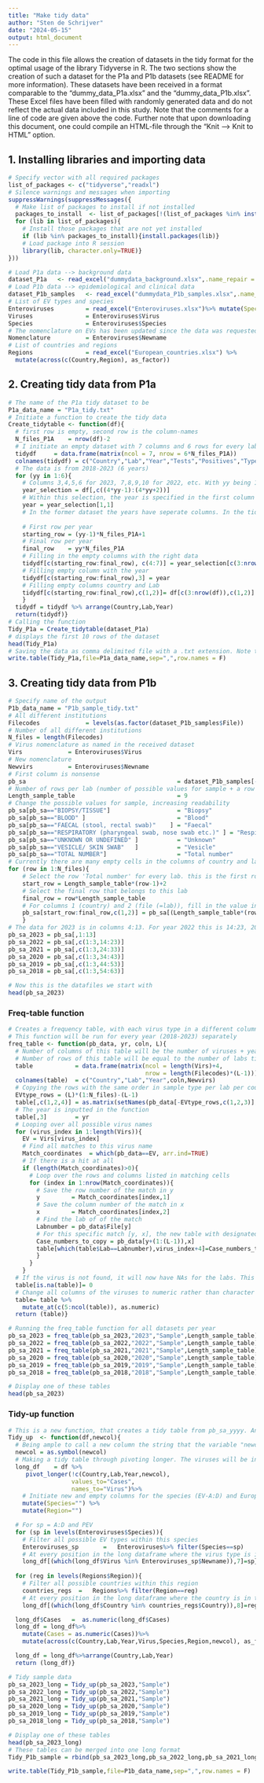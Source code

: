 ---
title: "Make tidy data"
author: "Sten de Schrijver"
date: "2024-05-15"
output: html_document
---

The code in this file allows the creation of datasets in the tidy format for the optimal usage of the library Tidyverse in R. The two sections show the creation of such a dataset for the P1a and P1b datasets (see README for more information). These datasets have been received in a format comparable to the "dummy_data_P1a.xlsx" and the "dummy_data_P1b.xlsx". These Excel files have been filled with randomly generated data and do not reflect the actual data included in this study. Note that the comments for a line of code are given above the code. Further note that upon downloading this document, one could compile an HTML-file through the "Knit --> Knit to HTML" option.


## 1. Installing libraries and importing data
```{r setup}
# Specify vector with all required packages
list_of_packages <- c("tidyverse","readxl")
# Silence warnings and messages when importing
suppressWarnings(suppressMessages({
  # Make list of packages to install if not installed
  packages_to_install  <- list_of_packages[!(list_of_packages %in% installed.packages()[,"Package"])]
  for (lib in list_of_packages){
    # Install those packages that are not yet installed
    if (lib %in% packages_to_install){install.packages(lib)}
    # Load package into R session
    library(lib, character.only=TRUE)}
}))

# Load P1a data --> background data
dataset_P1a   <- read_excel("dummydata_background.xlsx",.name_repair = "unique_quiet") 
# Load P1b data --> epidemiological and clinical data
dataset_P1b_samples   <- read_excel("dummydata_P1b_samples.xlsx",.name_repair = "unique_quiet") 
# List of EV types and species
Enteroviruses         = read_excel("Enteroviruses.xlsx")%>% mutate(Species = as.factor(Species)) 
Viruses               = Enteroviruses$Virus                 
Species               = Enteroviruses$Species    
# The nomenclature on EVs has been updated since the data was requested
Nomenclature          = Enteroviruses$Newname     
# List of countries and regions
Regions               = read_excel("European_countries.xlsx") %>%
  mutate(across(c(Country,Region), as_factor))
```

## 2. Creating tidy data from P1a
```{r}
# The name of the P1a tidy dataset to be
P1a_data_name = "P1a_tidy.txt"
# Initiate a function to create the tidy data
Create_tidytable <- function(df){                                 
  # first row is empty, second row is the column-names
  N_files_P1A    = nrow(df)-2 
  # I initiate an empty dataset with 7 columns and 6 rows for every lab.  
  tidydf     = data.frame(matrix(ncol = 7, nrow = 6*N_files_P1A))   
  colnames(tidydf) = c("Country","Lab","Year","Tests","Positives","Typed_attempted","Typed_succesful") 
  # The data is from 2018-2023 (6 years)
  for (yy in 1:6){
    # Columns 3,4,5,6 for 2023, 7,8,9,10 for 2022, etc. With yy being 1:6 the right indexing is (4*yy)-1 : (4*yy)+2
    year_selection = df[,c((4*yy-1):(4*yy+2))]          
    # Within this selection, the year is specified in the first column
    year = year_selection[1,1]                        
    # In the former dataset the years have seperate columns. In the tidy dataset, the years will be in the same column, specified by a single variable, namely 'Year'. At every year, there will be a row for each institute with the proper data. Starting at row 0 until row 24 for 2023. This comes down to rows (yy-1)*N_files_P1A+1 (1 for 2023, 25 for 2022, etc.). 
    
    # First row per year
    starting_row = (yy-1)*N_files_P1A+1
    # Final row per year
    final_row    = yy*N_files_P1A
    # Filling in the empty columns with the right data
    tidydf[c(starting_row:final_row), c(4:7)] = year_selection[c(3:nrow(df)),]   
    # Filling empty column with the year
    tidydf[c(starting_row:final_row),3] = year                                   
    # Filling empty columns country and Lab
    tidydf[c(starting_row:final_row),c(1,2)]= df[c(3:nrow(df)),c(1,2)]         
    }
  tidydf = tidydf %>% arrange(Country,Lab,Year)
  return(tidydf)}
# Calling the function
Tidy_P1a = Create_tidytable(dataset_P1a) 
# displays the first 10 rows of the dataset
head(Tidy_P1a)
# Saving the data as comma delimited file with a .txt extension. Note that the delimiter can be changed to an character (i.e. semicolon, tab).
write.table(Tidy_P1a,file=P1a_data_name,sep=",",row.names = F)
```

## 3. Creating tidy data from P1b
```{r}
# Specify name of the output
P1b_data_name = "P1b_sample_tidy.txt"
# All different institutions 
Filecodes             = levels(as.factor(dataset_P1b_samples$File))
# Number of all different institutions
N_files = length(Filecodes)
# Virus nomenclature as named in the received dataset
Virs             = Enteroviruses$Virus
# New nomenclature
Newvirs          = Enteroviruses$Newname
# First column is nonsense
pb_sa                                           = dataset_P1b_samples[-1,]               
# Number of rows per lab (number of possible values for sample + a row of total numbers + row with virus names)
Length_sample_table                             = 9                             
# Change the possible values for sample, increasing readability
pb_sa[pb_sa=="BIOPSY/TISSUE"]                   = "Biopsy"                      
pb_sa[pb_sa=="BLOOD" ]                          = "Blood"                       
pb_sa[pb_sa=="FAECAL (stool, rectal swab)"    ] = "Faecal"                     
pb_sa[pb_sa=="RESPIRATORY (pharyngeal swab, nose swab etc.)" ] = "Respiratory" 
pb_sa[pb_sa=="UNKNOWN OR UNDEFINED" ]           = "Unknown"
pb_sa[pb_sa=="VESICLE/ SKIN SWAB"   ]           = "Vesicle"
pb_sa[pb_sa=="TOTAL NUMBER"]                    = "Total number"
# Currently there are many empty cells in the columns of country and lab (only filled for the first row per lab). This fills the complete columns
for (row in 1:N_files){
    # Select the row 'Total number' for every lab. this is the first row with an empty 'country' and 'file' columns.
    start_row = Length_sample_table*(row-1)+2
    # Select the final row that belongs to this lab
    final_row = row*Length_sample_table
    # For columns 1 (country) and 2 (file (=lab)), fill in the value in the first row for this lab
    pb_sa[start_row:final_row,c(1,2)] = pb_sa[(Length_sample_table*(row-1)+1),c(1,2)]
    } 
# The data for 2023 is in columns 4:13. For year 2022 this is 14:23, 2021 24:33, etc. Further, all columns 1:3 are added because these are the country, lab, and sample type
pb_sa_2023 = pb_sa[,1:13]                                                     
pb_sa_2022 = pb_sa[,c(1:3,14:23)]
pb_sa_2021 = pb_sa[,c(1:3,24:33)]
pb_sa_2020 = pb_sa[,c(1:3,34:43)]
pb_sa_2019 = pb_sa[,c(1:3,44:53)]
pb_sa_2018 = pb_sa[,c(1:3,54:63)]

# Now this is the datafiles we start with
head(pb_sa_2023)
```

### Freq-table function
```{r}
# Creates a frequency table, with each virus type in a different column. Input is: pb_dataset, the year, the new column (Month, Clinical signs, Age, and in this case, specimen type (sample))
# This function will be run for every year (2018-2023) separately
freq_table <- function(pb_data, yr, coln, L){
  # Number of columns of this table will be the number of viruses + year, country, lab and type of sample
  # Number of rows of this table will be equal to the number of labs times the number of rows per lab - 1 row (not interested in the row with EV types)
  table            = data.frame(matrix(ncol = length(Virs)+4,                   
                                       nrow = length(Filecodes)*(L-1)))         
  colnames(table)  = c("Country","Lab","Year",coln,Newvirs)
  # Copying the rows with the same order in sample type per lab per country, every 9th row starting from 1 (i.e. 1, 10, 19, 28, etc.) should be removed (this is the row with virus types)
  EVtype_rows = (L)*(1:N_files)-(L-1)
  table[,c(1,2,4)] = as.matrix(setNames(pb_data[-EVtype_rows,c(1,2,3)],NULL))
  # The year is inputted in the function
  table[,3]        = yr                 
  # Looping over all possible virus names
  for (virus_index in 1:length(Virs)){                                          
    EV = Virs[virus_index]               
    # Find all matches to this virus name
    Match_coordinates  = which(pb_data==EV, arr.ind=TRUE)
    # If there is a hit at all
    if (length(Match_coordinates)>0){         
      # Loop over the rows and columns listed in matching cells
      for (index in 1:nrow(Match_coordinates)){                                
        # Save the row number of the match in y
        y         = Match_coordinates[index,1]    
        # Save the column number of the match in x
        x         = Match_coordinates[index,2]       
        # Find the lab of of the match
        Labnumber = pb_data$File[y] 
        # For this specific match [y, x], the new table with designated virus (column) and lab, will be filled with the numbers that are listed underneath the virus type in the original dataset
        Case_numbers_to_copy = pb_data[y+(1:(L-1)),x]
        table[which(table$Lab==Labnumber),virus_index+4]=Case_numbers_to_copy
        }
      }     
    }
  # If the virus is not found, it will now have NAs for the labs. This turns those values to 0.
  table[is.na(table)]= 0  
  # Change all columns of the viruses to numeric rather than character
  table= table %>%                                                              
    mutate_at(c(5:ncol(table)), as.numeric)                                
  return (table)}
```

```{r}
# Running the freq_table function for all datasets per year
pb_sa_2023 = freq_table(pb_sa_2023,"2023","Sample",Length_sample_table) 
pb_sa_2022 = freq_table(pb_sa_2022,"2022","Sample",Length_sample_table)
pb_sa_2021 = freq_table(pb_sa_2021,"2021","Sample",Length_sample_table)
pb_sa_2020 = freq_table(pb_sa_2020,"2020","Sample",Length_sample_table)
pb_sa_2019 = freq_table(pb_sa_2019,"2019","Sample",Length_sample_table)
pb_sa_2018 = freq_table(pb_sa_2018,"2018","Sample",Length_sample_table)

# Display one of these tables
head(pb_sa_2023)
```

### Tidy-up function
```{r}
# This is a new function, that creates a tidy table from pb_sa_yyyy. An output is returned for each dataframe, all of which are merged in the end.
Tidy_up  <- function(df,newcol){  
  # Being ample to call a new column the string that the variable "newcol" encodes
  newcol = as.symbol(newcol)
  # Making a tidy table through pivoting longer. The viruses will be in a new column called "Virus" and the associated case numbers will be in a new column "Cases".
  long_df    = df %>%                                                 
     pivot_longer(!c(Country,Lab,Year,newcol),
                  values_to="Cases",                                            
                  names_to="Virus")%>%                                         
    # Initiate new and empty columns for the species (EV-A:D) and European region
    mutate(Species="") %>%                                                      
    mutate(Region="")                                                          

  # For sp = A:D and PEV
  for (sp in levels(Enteroviruses$Species)){                
    # Filter all possible EV types within this species
    Enteroviruses_sp       =   Enteroviruses%>% filter(Species==sp)       
    # At every position in the long dataframe where the virus type is in this "Enteroviruses_sp" list, the 7th column (Species) in this long_df will change to the correct species name
    long_df[(which(long_df$Virus %in% Enteroviruses_sp$Newname)),7]=sp}                   
    
  for (reg in levels(Regions$Region)){                                             
    # Filter all possible countries within this region
    countries_regs  =   Regions%>% filter(Region==reg)   
    # At every position in the long dataframe where the country is in this "countries_regs" list, the 8th column (Region) in this long_df will change to the correct Region name
    long_df[(which(long_df$Country %in% countries_regs$Country)),8]=reg}

  long_df$Cases   =  as.numeric(long_df$Cases)    
  long_df = long_df%>%
    mutate(Cases = as.numeric(Cases))%>%
    mutate(across(c(Country,Lab,Year,Virus,Species,Region,newcol), as_factor))

  long_df = long_df%>%arrange(Country,Lab,Year)
  return (long_df)}
```

```{r}
# Tidy sample data
pb_sa_2023_long = Tidy_up(pb_sa_2023,"Sample")
pb_sa_2022_long = Tidy_up(pb_sa_2022,"Sample")
pb_sa_2021_long = Tidy_up(pb_sa_2021,"Sample")
pb_sa_2020_long = Tidy_up(pb_sa_2020,"Sample")
pb_sa_2019_long = Tidy_up(pb_sa_2019,"Sample")
pb_sa_2018_long = Tidy_up(pb_sa_2018,"Sample")

# Display one of these tables
head(pb_sa_2023_long)
# These tables can be merged into one long format
Tidy_P1b_sample = rbind(pb_sa_2023_long,pb_sa_2022_long,pb_sa_2021_long,pb_sa_2020_long,pb_sa_2019_long,pb_sa_2018_long)

write.table(Tidy_P1b_sample,file=P1b_data_name,sep=",",row.names = F)
```
